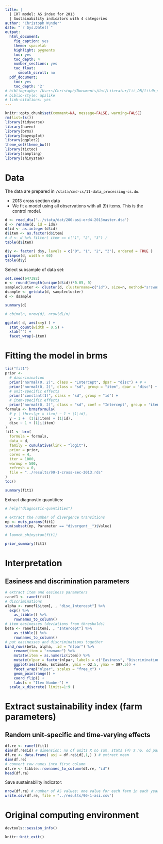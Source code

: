 ```yaml
---
title: |
  | IRT model: AS index for 2013
  | Sustainability indicators with 4 categories 
author: "Christoph Wunder"
date: "`r Sys.Date()`"
output:
  html_document:
    fig_caption: yes
    theme: spacelab
    highlight: pygments
    toc: yes
    toc_depth: 4
    number_sections: yes
    toc_float:
      smooth_scroll: no
  pdf_document:
    toc: yes
    toc_depth: '2'
# bibliography: /Users/Christoph/Documents/Uni/Literatur/lit_DB/litdb_sp.bib
# biblio-style: apalike
# link-citations: yes
---
```


```r
knitr::opts_chunk$set(comment=NA, message=FALSE, warning=FALSE)
rm(list=ls())
library(tidyverse)
library(haven)
library(brms)
library(bayesplot)
library(ggplot2)
theme_set(theme_bw())
library(tictoc)
library(sampling)
library(shinystan)
```


# Data

The data are prepared in `/stata/cmd-cs/11-data_processing-cs.do`.

* 2013 cross section data
* We fit a model using all observations with all (9) items. This is the control model.

```r
d <- read_dta("../stata/dat/200-asi-ord4-2013master.dta")
d <- rename(d, id = idn)
d$id <- as.integer(d$id)
d$item <- as.factor(d$item)
# d <- d %>% filter( item == c("1", "2", "3") )
table(d$item)
```


```r
d$y <- factor( d$y, levels = c("0", "1", "2", "3"), ordered = TRUE ) 
glimpse(d, width = 60)
table(d$y)
```

Select subsample of data set:

```r
set.seed(647382)
n <- round(length(unique(d$id))*0.05, 0)
samplecluster <- cluster(d, clustername=c("id"), size=n, method="srswor")
dsample <- getdata(d, samplecluster)
d <- dsample
```

```r
summary(d)
```

```r
# cbind(n, nrow(d), nrow(d)/n)
```

```r
ggplot( d, aes(x=y) ) +
  stat_count(width = 0.5) +
  xlab("") +
  facet_wrap(~item)
```

# Fitting the model in brms

```r
tic("fit1")
prior <-
  # discrimination
  prior("normal(0, 2)", class = "Intercept", dpar = "disc") + # +             # alpha
  prior("normal(0, 2)", class = "sd", group = "item", dpar = "disc") +    # sigma_alpha
  # unit-specific effects 
  prior("constant(1)", class = "sd", group = "id") +
  # item-specific effects 
  prior("normal(0, 2)", class = "sd", coef = "Intercept", group = "item") 
formula <- brmsformula(
  # y | thres(gr = item) ~ 1 + (1|id),
  y ~ 1 +  (1|i|item) + (1|id),
  disc ~ 1 + (1|i|item)
)
fit1 <- brm( 
  formula = formula,
  data = d,
  family = cumulative(link = "logit"),
  prior = prior,
  cores = 4,
  iter = 1000,
  warmup = 500,
  refresh = 0,
  file = "../results/90-1-cross-sec-2013.rds"
)
toc()
```

```r
summary(fit1)
```

Extract diagnostic quantities:

```r
# help("diagnostic-quantities")

# extract the number of divergence transitions
np <- nuts_params(fit1)
sum(subset(np, Parameter == "divergent__")$Value)
```

```r
# launch_shinystan(fit1)
```


```r
prior_summary(fit1)
```

# Interpretation

## Easiness and discrimination parameters

```r
# extract item and easiness parameters
ranef1 <- ranef(fit1)
# discriminations
alpha <- ranef1$item[, , "disc_Intercept"] %>%
  exp() %>% 
	as_tibble() %>%
	rownames_to_column()
# item easinesses (deviations from thresholds)
beta <- ranef1$item[, , "Intercept"] %>%
	as_tibble() %>%
	rownames_to_column()
# put easinesses and discriminations together
bind_rows(beta, alpha, .id = "nlpar") %>%
	rename(item = "rowname") %>%
	mutate(item = as.numeric(item)) %>%
	mutate(nlpar = factor(nlpar, labels = c("Easiness", "Discrimination"))) %>%
	ggplot(aes(item, Estimate, ymin = Q2.5, ymax = Q97.5)) +
	facet_wrap("nlpar", scales = "free_x") +
	geom_pointrange() +
	coord_flip() +
	labs(x = "Item Number") + 
  scale_x_discrete( limits=1:9 )
```

# Extract sustainability index (farm parameters)

## Random unit-specific and time-varying effects

```r
df.re <- ranef(fit1) 
dim(df.re$id) # dimension: no of units X no sum. stats (4) X no. od parameters
df.re <- data.frame( asi = df.re$id[,1,] ) # extract mean
dim(df.re)
# convert row names into first column
df.re <- tibble::rownames_to_column(df.re, "id")
head(df.re)
```


Save sustainability indicator:

```r
nrow(df.re) # number of AS values: one value for each farm in each year 
write.csv(df.re, file = "../results/90-1-asi.csv")
```


# Original computing environment {-}

```r
devtools::session_info()
```


```r
knitr::knit_exit()
```
